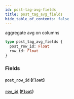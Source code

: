 ```yaml
---
id: post-tag-avg-fields
title: post_tag_avg_fields
hide_table_of_contents: false
---
```


aggregate avg on columns

```graphql
type post_tag_avg_fields {
  post_row_id: Float
  row_id: Float
}
```

### Fields

#### [`post_row_id`](#) ([`Float`](/07-graphql/scalars/float))

#### [`row_id`](#) ([`Float`](/07-graphql/scalars/float))
